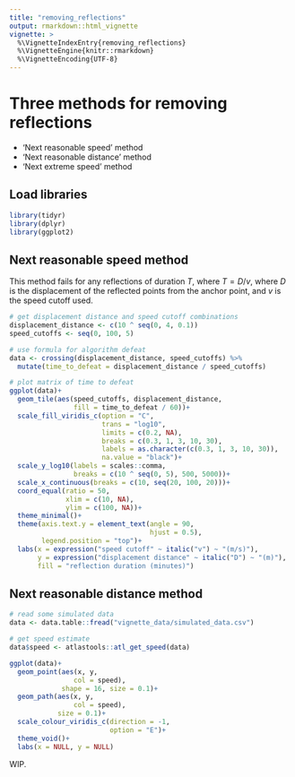 ```yaml
---
title: "removing_reflections"
output: rmarkdown::html_vignette
vignette: >
  %\VignetteIndexEntry{removing_reflections}
  %\VignetteEngine{knitr::rmarkdown}
  %\VignetteEncoding{UTF-8}
---
```


# Three methods for removing reflections

- 'Next reasonable speed' method
- 'Next reasonable distance' method
- 'Next extreme speed' method

## Load libraries

```r
library(tidyr)
library(dplyr)
library(ggplot2)
```

## Next reasonable speed method

This method fails for any reflections of duration $T$, where $T = D/v$, where $D$ is the displacement of the reflected points from the anchor point, and $v$ is the speed cutoff used.

```r
# get displacement distance and speed cutoff combinations
displacement_distance <- c(10 ^ seq(0, 4, 0.1))
speed_cutoffs <- seq(0, 100, 5)

# use formula for algorithm defeat
data <- crossing(displacement_distance, speed_cutoffs) %>% 
  mutate(time_to_defeat = displacement_distance / speed_cutoffs)
```

```r
# plot matrix of time to defeat
ggplot(data)+
  geom_tile(aes(speed_cutoffs, displacement_distance,
                fill = time_to_defeat / 60))+
  scale_fill_viridis_c(option = "C",
                       trans = "log10",
                       limits = c(0.2, NA),
                       breaks = c(0.3, 1, 3, 10, 30),
                       labels = as.character(c(0.3, 1, 3, 10, 30)),
                       na.value = "black")+
  scale_y_log10(labels = scales::comma,
                breaks = c(10 ^ seq(0, 5), 500, 5000))+
  scale_x_continuous(breaks = c(10, seq(20, 100, 20)))+
  coord_equal(ratio = 50,
              xlim = c(10, NA),
              ylim = c(100, NA))+
  theme_minimal()+
  theme(axis.text.y = element_text(angle = 90, 
                                   hjust = 0.5),
        legend.position = "top")+
  labs(x = expression("speed cutoff" ~ italic("v") ~ "(m/s)"),
       y = expression("displacement distance" ~ italic("D") ~ "(m)"),
       fill = "reflection duration (minutes)")
```

## Next reasonable distance method

```r
# read some simulated data
data <- data.table::fread("vignette_data/simulated_data.csv")

# get speed estimate
data$speed <- atlastools::atl_get_speed(data)

ggplot(data)+
  geom_point(aes(x, y,
                col = speed),
             shape = 16, size = 0.1)+
  geom_path(aes(x, y,
                col = speed),
            size = 0.1)+
  scale_colour_viridis_c(direction = -1,
                         option = "E")+
  theme_void()+
  labs(x = NULL, y = NULL)
```

WIP.
